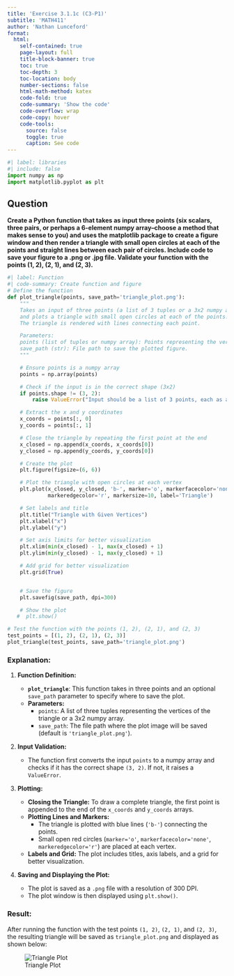 ```yaml
---
title: 'Exercise 3.1.1c (C3-P1)'
subtitle: 'MATH411'
author: 'Nathan Lunceford'
format:
  html:
    self-contained: true
    page-layout: full
    title-block-banner: true
    toc: true
    toc-depth: 3
    toc-location: body
    number-sections: false
    html-math-method: katex
    code-fold: true
    code-summary: 'Show the code'
    code-overflow: wrap
    code-copy: hover
    code-tools:
      source: false
      toggle: true
      caption: See code
---
```


```python
#| label: libraries
#| include: false
import numpy as np
import matplotlib.pyplot as plt
```

## Question

**Create a Python function that takes as input three points (six scalars, three pairs, or perhaps a 6-element numpy array–choose a method that makes sense to you) and uses the matplotlib package to create a figure window and then render a triangle with small open circles at each of the points and straight lines between each pair of circles. Include code to save your figure to a .png or .jpg file. Validate your function with the points (1, 2), (2, 1), and (2, 3).**

```python
#| label: Function
#| code-summary: Create function and figure
# Define the function
def plot_triangle(points, save_path='triangle_plot.png'):
    """
    Takes an input of three points (a list of 3 tuples or a 3x2 numpy array)
    and plots a triangle with small open circles at each of the points.
    The triangle is rendered with lines connecting each point.

    Parameters:
    points (list of tuples or numpy array): Points representing the vertices of the triangle.
    save_path (str): File path to save the plotted figure.
    """

    # Ensure points is a numpy array
    points = np.array(points)

    # Check if the input is in the correct shape (3x2)
    if points.shape != (3, 2):
        raise ValueError("Input should be a list of 3 points, each as a pair of (x, y) coordinates.")

    # Extract the x and y coordinates
    x_coords = points[:, 0]
    y_coords = points[:, 1]

    # Close the triangle by repeating the first point at the end
    x_closed = np.append(x_coords, x_coords[0])
    y_closed = np.append(y_coords, y_coords[0])

    # Create the plot
    plt.figure(figsize=(6, 6))

    # Plot the triangle with open circles at each vertex
    plt.plot(x_closed, y_closed, 'b-', marker='o', markerfacecolor='none',
             markeredgecolor='r', markersize=10, label='Triangle')

    # Set labels and title
    plt.title("Triangle with Given Vertices")
    plt.xlabel("x")
    plt.ylabel("y")

    # Set axis limits for better visualization
    plt.xlim(min(x_closed) - 1, max(x_closed) + 1)
    plt.ylim(min(y_closed) - 1, max(y_closed) + 1)

    # Add grid for better visualization
    plt.grid(True)


    # Save the figure
    plt.savefig(save_path, dpi=300)

    # Show the plot
   #  plt.show()

# Test the function with the points (1, 2), (2, 1), and (2, 3)
test_points = [(1, 2), (2, 1), (2, 3)]
plot_triangle(test_points, save_path='triangle_plot.png')
```

### Explanation:

1. **Function Definition:**

   - **`plot_triangle`**: This function takes in three points and an optional `save_path` parameter to specify where to save the plot.
   - **Parameters:**
     - `points`: A list of three tuples representing the vertices of the triangle or a 3x2 numpy array.
     - `save_path`: The file path where the plot image will be saved (default is `'triangle_plot.png'`).

2. **Input Validation:**

   - The function first converts the input `points` to a numpy array and checks if it has the correct shape `(3, 2)`. If not, it raises a `ValueError`.

3. **Plotting:**

   - **Closing the Triangle:** To draw a complete triangle, the first point is appended to the end of the `x_coords` and `y_coords` arrays.
   - **Plotting Lines and Markers:**
     - The triangle is plotted with blue lines (`'b-'`) connecting the points.
     - Small open red circles (`marker='o'`, `markerfacecolor='none'`, `markeredgecolor='r'`) are placed at each vertex.
   - **Labels and Grid:** The plot includes titles, axis labels, and a grid for better visualization.

4. **Saving and Displaying the Plot:**
   - The plot is saved as a `.png` file with a resolution of 300 DPI.
   - The plot window is then displayed using `plt.show()`.

### Result:

After running the function with the test points `(1, 2)`, `(2, 1)`, and `(2, 3)`, the resulting triangle will be saved as `triangle_plot.png` and displayed as shown below:

![Triangle Plot](triangle_plot.png)
